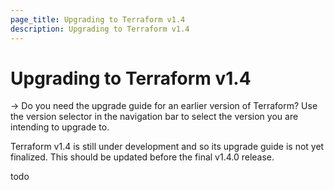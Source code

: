 ```yaml
---
page_title: Upgrading to Terraform v1.4
description: Upgrading to Terraform v1.4
---
```


# Upgrading to Terraform v1.4

-> Do you need the upgrade guide for an earlier version of Terraform? Use the
version selector in the navigation bar to select the version you are intending
to upgrade to.

Terraform v1.4 is still under development and so its upgrade guide is not yet
finalized. This should be updated before the final v1.4.0 release.


todo
